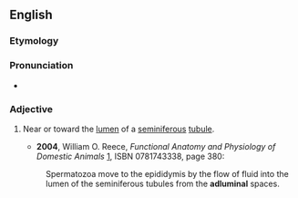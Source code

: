 
==English==
===Etymology===

{{prefix|ad|luminal}}
===Pronunciation===
*{{IPA|ædˈlumɪnəl}}

===Adjective===
{{en-adj|-}}

# {{anatomy}} Near or toward the [[lumen]] of a [[seminiferous]] [[tubule]].
#*'''2004''', William O. Reece, ''Functional Anatomy and Physiology of Domestic Animals'' [http://books.google.com/books?id=gvt_qSsLobUC], ISBN 0781743338, page 380:
#:Spermatozoa move to the epididymis by the flow of fluid into the lumen of the seminiferous tubules from the '''adluminal''' spaces.